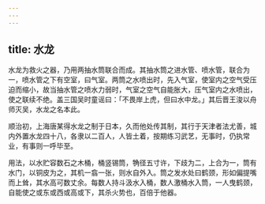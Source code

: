 ```yaml
---
---
---
```

title: 水龙
---



水龙为救火之器，乃用两抽水筒联合而成。其抽水筒之进水管、喷水管，联合为一，喷水管之下有空室，曰气室。两筒之水喷出时，先入气室，使室内之空气受压迫而缩小，故当抽水管之喷水力弱时，气室之空气自能胀大，压气室内之水喷出，使之联续不绝。盖三国吴时童谣曰：「不畏岸上虎，但曰水中龙。」其后晋王浚以舟师灭吴，水龙之名本此。

顺治初，上海唐某得水龙之制于日本，久而他处传其制，其行于天津者法尤善，城内外置水龙四十八，各隶以二百人，人皆土着，按期练习武艺，无事时，仍执常业，有事则一呼毕至。

用法，以水贮容数石之木桶，桶竖锡筒，觕径五寸许，下歧为二，上合为一，筒有水门，以铜皮为之，其机一翕一张，则水自外入。筒之发水处曰鹤颈，形如偏提嘴而上耸，其水高可数丈余。每数人持斗汲水入桶，数人激桶水入筒，一人曳鹤颈，自能使之或东或西或高或下，其杀火势也，百倍于他器。